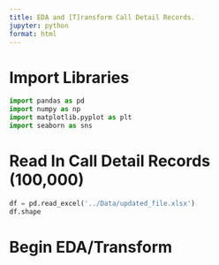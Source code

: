 ---
title: EDA and [T]ransform Call Detail Records.
jupyter: python
format: html
---
# Import Libraries

```{python}
import pandas as pd
import numpy as np
import matplotlib.pyplot as plt
import seaborn as sns
```
# Read In Call Detail Records (100,000)

```{python}
df = pd.read_excel('../Data/updated_file.xlsx')
df.shape
```
# Begin EDA/Transform